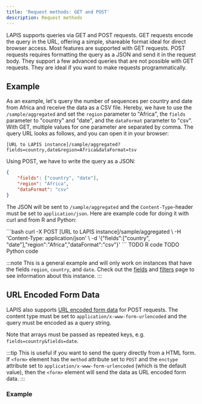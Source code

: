 ```yaml
---
title: 'Request methods: GET and POST'
description: Request methods
---
```



LAPIS supports queries via GET and POST requests. GET requests encode the query in the URL, offering a simple, shareable
format ideal for direct browser access. Most features are supported with GET requests. POST requests requires formatting
the query as a JSON and send it in the request body. They support a few advanced queries that are not possible with GET
requests. They are ideal if you want to make requests programmatically.

## Example

As an example, let's query the number of sequences per country and date from Africa and receive the data as a CSV file.
Hereby, we have to use the `/sample/aggregated` and set the `region` parameter to "Africa",
the `fields` parameter to "country" and "date",
and the `dataFormat` parameter to "csv".
With GET, multiple values for one parameter are separated by comma.
The query URL looks as follows, and you can open it in your browser:

```
[URL to LAPIS instance]/sample/aggregated?fields=country,date&region=Africa&dataFormat=tsv
```

Using POST, we have to write the query as a JSON:

```json
{
    "fields": ["country", "date"],
    "region": "Africa",
    "dataFormat": "csv"
}
```

The JSON will be sent to `/sample/aggregated` and the `Content-Type`-header must be set to `application/json`. Here are
example code for doing it with curl and from R and Python:

<TabsBox>
    <Tab label='curl'>
    ```bash
    curl -X POST [URL to LAPIS instance]/sample/aggregated \
      -H 'Content-Type: application/json' \
      -d '{"fields":["country", "date"],"region":"Africa","dataFormat":"csv"}'
    ```
    </Tab>
    <Tab label='R'>
      TODO R code
    </Tab>
  <Tab label='Python'>
    TODO Python code
  </Tab>
</TabsBox>

:::note
This is a general example and will only work on instances that have the fields `region`, `country`, and `date`.
Check out the [fields](../references/fields) and [filters](../references/filters) page to see information about this instance.
:::

## URL Encoded Form Data

LAPIS also supports [URL encoded form data](https://developer.mozilla.org/en-US/docs/Web/HTTP/Methods/POST) for POST requests.
The content type must be set to `application/x-www-form-urlencoded` and the query must be encoded as a query string.

Note that arrays must be passed as repeated keys, e.g. `fields=country&fields=date`.

:::tip
This is useful if you want to send the query directly from a HTML form.
If `<form>` element has the `method` attribute set to `POST`
and the `enctype` attribute set to `application/x-www-form-urlencoded` (which is the default value),
then the `<form>` element will send the data as URL encoded form data.
:::

### Example

<RenderedExampleForm />

